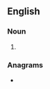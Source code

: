 ==English==

===Noun===
{{head|en|noun form}}

# {{plural of|contraption|lang=en}}

===Anagrams===
* {{anagrams|en|a=acinnooprstt|nonprostatic}}